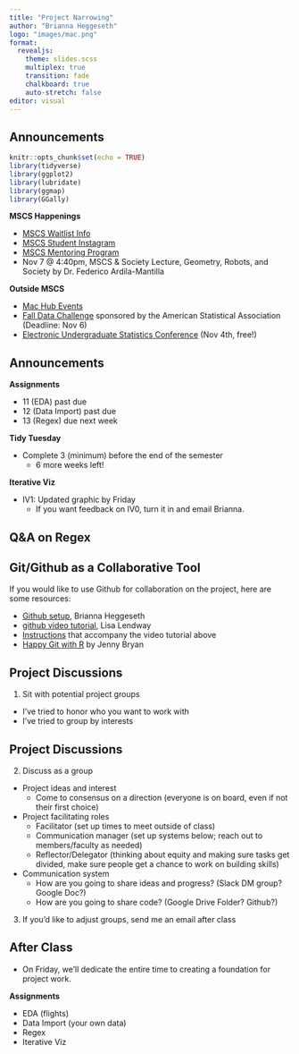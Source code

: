 ```yaml
---
title: "Project Narrowing"
author: "Brianna Heggeseth"
logo: "images/mac.png"
format: 
  revealjs:
    theme: slides.scss
    multiplex: true
    transition: fade
    chalkboard: true
    auto-stretch: false
editor: visual
---
```


## Announcements {.unnumbered .smaller}

```r
knitr::opts_chunk$set(echo = TRUE)
library(tidyverse)
library(ggplot2)
library(lubridate)
library(ggmap)
library(GGally)
```

**MSCS Happenings**

-   [MSCS Waitlist Info](https://www.macalester.edu/mscs/mscs-course-waitlists/)
-   [MSCS Student Instagram](https://www.instagram.com/macalestermscs/)
-   [MSCS Mentoring Program](https://docs.google.com/forms/d/e/1FAIpQLSczyKV1hOrfi0dQscSFSPhfgc_LJUl4TOGdb6B4Q5lQF-TmuQ/viewform?vc=0&c=0&w=1&flr=0)
-   Nov 7 \@ 4:40pm, MSCS & Society Lecture, Geometry, Robots, and Society by Dr. Federico Ardila-Mantilla

**Outside MSCS**

-   [Mac Hub Events](https://docs.google.com/document/d/1kL-gNrtLwAcdaF5Vot4IW25Js2UvEIzRzFsHuRGrdqc/edit)
-   [Fall Data Challenge](https://thisisstatistics.org/falldatachallenge/) sponsored by the American Statistical Association (Deadline: Nov 6)
-   [Electronic Undergraduate Statistics Conference](https://www.causeweb.org/usproc/eusr/2022) (Nov 4th, free!)


## Announcements {.unnumbered .smaller}

**Assignments**

-   11 (EDA) past due
-   12 (Data Import) past due
-   13 (Regex) due next week

**Tidy Tuesday**

-   Complete 3 (minimum) before the end of the semester
    -   6 more weeks left!

**Iterative Viz**

-   IV1: Updated graphic by Friday
    -   If you want feedback on IV0, turn it in and email Brianna.

## Q&A on Regex



## Git/Github as a Collaborative Tool

If you would like to use Github for collaboration on the project, here are some resources:

- [Github setup](https://bcheggeseth.github.io/452_spring_2022/github-setup.html), Brianna Heggeseth
- [github video tutorial](https://www.youtube.com/embed/QLFc9gw_Hfs), Lisa Lendway
- [Instructions](https://github.com/llendway/github_for_collaboration/blob/master/github_for_collaboration.md#adding-collaborators) that accompany the video tutorial above
- [Happy Git with R](https://happygitwithr.com/) by Jenny Bryan

## Project Discussions

1. Sit with potential project groups

  - I've tried to honor who you want to work with
  - I've tried to group by interests
  
## Project Discussions {.smaller .scrollable}

2. Discuss as a group

  - Project ideas and interest
       - Come to consensus on a direction (everyone is on board, even if not their first choice)
  - Project facilitating roles
       - Facilitator (set up times to meet outside of class)
       - Communication manager (set up systems below; reach out to members/faculty as needed)
       - Reflector/Delegator (thinking about equity and making sure tasks get divided, make sure people get a chance to work on building skills)
  - Communication system
      - How are you going to share ideas and progress? (Slack DM group? Google Doc?)
      - How are you going to share code? (Google Drive Folder? Github?)
  
3. If you'd like to adjust groups, send me an email after class

## After Class {.unnumbered}

- On Friday, we'll dedicate the entire time to creating a foundation for project work. 

**Assignments**

-   EDA (flights)
-   Data Import (your own data)
-   Regex
-   Iterative Viz
